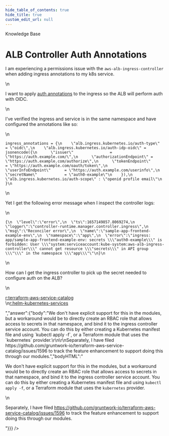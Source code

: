 ```yaml
---
hide_table_of_contents: true
hide_title: true
custom_edit_url: null
---
```



<head>
  <link rel="canonical" href="https://github.com/gruntwork-io/knowledge-base/discussions/493" />
</head>

<CenterLayout>
<span className="searchCategory">Knowledge Base</span>
<h1>ALB Controller Auth Annotations</h1>
<GitHub discussion={{"id":"D_kwDOF8slf84AQBG6","number":493,"author":{"login":"bluelight-dixon"},"title":"ALB Controller Auth Annotations","body":"I am experiencing a permissions issue with the `aws-alb-ingress-controller` when adding ingress annotations to my k8s service.\r\n\r\nI want to apply [auth annotations](https://kubernetes-sigs.github.io/aws-load-balancer-controller/v2.2/guide/ingress/annotations/#authentication) to the ingress so the ALB will perform auth with OIDC.\r\n\r\nI've verified the ingress and service is in the same namespace and have configured the annotations like so:\r\n\r\n```\r\ningress_annotations = {\r\n    \"alb.ingress.kubernetes.io/auth-type\"   = \"oidc\",\r\n    \"alb.ingress.kubernetes.io/auth-idp-oidc\" = jsonencode({\r\n      \"issuer\"                = \"https://auth.example.com/\",\r\n      \"authorizationEndpoint\" = \"https://auth.example.com/authorize\",\r\n      \"tokenEndpoint\"         = \"https://auth.example.com/oauth/token\",\r\n      \"userInfoEndpoint\"      = \"https://auth.example.com/userinfo\",\r\n      \"secretName\"            = \"auth0-example\"\r\n    }),\r\n    \"alb.ingress.kubernetes.io/auth-scope\" : \"openid profile email\"\r\n  }\r\n```\r\n\r\nYet I get the following error message when I inspect the controller logs:\r\n\r\n```\r\n{\r\n  \"level\":\"error\",\r\n  \"ts\":1657149857.8069274,\r\n  \"logger\":\"controller-runtime.manager.controller.ingress\",\r\n  \"msg\":\"Reconciler error\",\r\n  \"name\":\"sample-app-frontend-example-env\",\r\n  \"namespace\":\"app\",\r\n  \"error\":\"ingress: app/sample-app-frontend-example-env: secrets \\\"auth0-example\\\" is forbidden: User \\\"system:serviceaccount:kube-system:aws-alb-ingress-controller\\\" cannot get resource \\\"secrets\\\" in API group \\\"\\\" in the namespace \\\"app\\\"\"\r\n}\r\n```\r\n\r\nHow can I get the ingress controller to pick up the secret needed to configure auth on the ALB?\r\n\r\n[r:terraform-aws-service-catalog](https://github.com/gruntwork-io/terraform-aws-service-catalog)\r\n[r:helm-kubernetes-services](https://github.com/gruntwork-io/helm-kubernetes-services)","bodyHTML":"<p dir=\"auto\">I am experiencing a permissions issue with the <code class=\"notranslate\">aws-alb-ingress-controller</code> when adding ingress annotations to my k8s service.</p>\n<p dir=\"auto\">I want to apply <a href=\"https://kubernetes-sigs.github.io/aws-load-balancer-controller/v2.2/guide/ingress/annotations/#authentication\" rel=\"nofollow\">auth annotations</a> to the ingress so the ALB will perform auth with OIDC.</p>\n<p dir=\"auto\">I've verified the ingress and service is in the same namespace and have configured the annotations like so:</p>\n<div class=\"snippet-clipboard-content notranslate position-relative overflow-auto\" data-snippet-clipboard-copy-content=\"ingress_annotations = {\n    &quot;alb.ingress.kubernetes.io/auth-type&quot;   = &quot;oidc&quot;,\n    &quot;alb.ingress.kubernetes.io/auth-idp-oidc&quot; = jsonencode({\n      &quot;issuer&quot;                = &quot;https://auth.example.com/&quot;,\n      &quot;authorizationEndpoint&quot; = &quot;https://auth.example.com/authorize&quot;,\n      &quot;tokenEndpoint&quot;         = &quot;https://auth.example.com/oauth/token&quot;,\n      &quot;userInfoEndpoint&quot;      = &quot;https://auth.example.com/userinfo&quot;,\n      &quot;secretName&quot;            = &quot;auth0-example&quot;\n    }),\n    &quot;alb.ingress.kubernetes.io/auth-scope&quot; : &quot;openid profile email&quot;\n  }\"><pre class=\"notranslate\"><code class=\"notranslate\">ingress_annotations = {\n    \"alb.ingress.kubernetes.io/auth-type\"   = \"oidc\",\n    \"alb.ingress.kubernetes.io/auth-idp-oidc\" = jsonencode({\n      \"issuer\"                = \"https://auth.example.com/\",\n      \"authorizationEndpoint\" = \"https://auth.example.com/authorize\",\n      \"tokenEndpoint\"         = \"https://auth.example.com/oauth/token\",\n      \"userInfoEndpoint\"      = \"https://auth.example.com/userinfo\",\n      \"secretName\"            = \"auth0-example\"\n    }),\n    \"alb.ingress.kubernetes.io/auth-scope\" : \"openid profile email\"\n  }\n</code></pre></div>\n<p dir=\"auto\">Yet I get the following error message when I inspect the controller logs:</p>\n<div class=\"snippet-clipboard-content notranslate position-relative overflow-auto\" data-snippet-clipboard-copy-content=\"{\n  &quot;level&quot;:&quot;error&quot;,\n  &quot;ts&quot;:1657149857.8069274,\n  &quot;logger&quot;:&quot;controller-runtime.manager.controller.ingress&quot;,\n  &quot;msg&quot;:&quot;Reconciler error&quot;,\n  &quot;name&quot;:&quot;sample-app-frontend-example-env&quot;,\n  &quot;namespace&quot;:&quot;app&quot;,\n  &quot;error&quot;:&quot;ingress: app/sample-app-frontend-example-env: secrets \\&quot;auth0-example\\&quot; is forbidden: User \\&quot;system:serviceaccount:kube-system:aws-alb-ingress-controller\\&quot; cannot get resource \\&quot;secrets\\&quot; in API group \\&quot;\\&quot; in the namespace \\&quot;app\\&quot;&quot;\n}\"><pre class=\"notranslate\"><code class=\"notranslate\">{\n  \"level\":\"error\",\n  \"ts\":1657149857.8069274,\n  \"logger\":\"controller-runtime.manager.controller.ingress\",\n  \"msg\":\"Reconciler error\",\n  \"name\":\"sample-app-frontend-example-env\",\n  \"namespace\":\"app\",\n  \"error\":\"ingress: app/sample-app-frontend-example-env: secrets \\\"auth0-example\\\" is forbidden: User \\\"system:serviceaccount:kube-system:aws-alb-ingress-controller\\\" cannot get resource \\\"secrets\\\" in API group \\\"\\\" in the namespace \\\"app\\\"\"\n}\n</code></pre></div>\n<p dir=\"auto\">How can I get the ingress controller to pick up the secret needed to configure auth on the ALB?</p>\n<p dir=\"auto\"><a href=\"https://github.com/gruntwork-io/terraform-aws-service-catalog\">r:terraform-aws-service-catalog</a><br>\n<a href=\"https://github.com/gruntwork-io/helm-kubernetes-services\">r:helm-kubernetes-services</a></p>","answer":{"body":"We don't have explicit support for this in the modules, but a workaround would be to directly create an RBAC role that allows access to secrets in that namespace, and bind it to the ingress controller service account. You can do this by either creating a Kubernetes manifest file and using `kubectl apply -f`, or a Terraform module that uses the `kubernetes` provider.\r\n\r\nSeparately, I have filed https://github.com/gruntwork-io/terraform-aws-service-catalog/issues/1596 to track the feature enhancement to support doing this through our modules.","bodyHTML":"<p dir=\"auto\">We don't have explicit support for this in the modules, but a workaround would be to directly create an RBAC role that allows access to secrets in that namespace, and bind it to the ingress controller service account. You can do this by either creating a Kubernetes manifest file and using <code class=\"notranslate\">kubectl apply -f</code>, or a Terraform module that uses the <code class=\"notranslate\">kubernetes</code> provider.</p>\n<p dir=\"auto\">Separately, I have filed <a href=\"https://github.com/gruntwork-io/terraform-aws-service-catalog/issues/1596\">https://github.com/gruntwork-io/terraform-aws-service-catalog/issues/1596</a> to track the feature enhancement to support doing this through our modules.</p>"}}} />

</CenterLayout>
  

<!-- ##DOCS-SOURCER-START
{
  "sourcePlugin": "github-discussions",
  "hash": "86a991158b42aa76f1473e992b5217b7"
}
##DOCS-SOURCER-END -->
